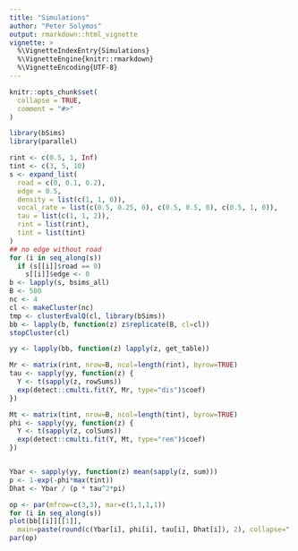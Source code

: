 ```yaml
---
title: "Simulations"
author: "Peter Solymos"
output: rmarkdown::html_vignette
vignette: >
  %\VignetteIndexEntry{Simulations}
  %\VignetteEngine{knitr::rmarkdown}
  %\VignetteEncoding{UTF-8}
---
```


```r
knitr::opts_chunk$set(
  collapse = TRUE,
  comment = "#>"
)
```

```r
library(bSims)
library(parallel)

rint <- c(0.5, 1, Inf)
tint <- c(3, 5, 10)
s <- expand_list(
  road = c(0, 0.1, 0.2),
  edge = 0.5,
  density = list(c(1, 1, 0)),
  vocal_rate = list(c(0.5, 0.25, 0), c(0.5, 0.5, 0), c(0.5, 1, 0)),
  tau = list(c(1, 1, 2)),
  rint = list(rint),
  tint = list(tint)
)
## no edge without road
for (i in seq_along(s))
  if (s[[i]]$road == 0)
    s[[i]]$edge <- 0
b <- lapply(s, bsims_all)
B <- 500
nc <- 4
cl <- makeCluster(nc)
tmp <- clusterEvalQ(cl, library(bSims))
bb <- lapply(b, function(z) z$replicate(B, cl=cl))
stopCluster(cl)

yy <- lapply(bb, function(z) lapply(z, get_table))

Mr <- matrix(rint, nrow=B, ncol=length(rint), byrow=TRUE)
tau <- sapply(yy, function(z) {
  Y <- t(sapply(z, rowSums))
  exp(detect::cmulti.fit(Y, Mr, type="dis")$coef)
})

Mt <- matrix(tint, nrow=B, ncol=length(tint), byrow=TRUE)
phi <- sapply(yy, function(z) {
  Y <- t(sapply(z, colSums))
  exp(detect::cmulti.fit(Y, Mt, type="rem")$coef)
})


Ybar <- sapply(yy, function(z) mean(sapply(z, sum)))
p <- 1-exp(-phi*max(tint))
Dhat <- Ybar / (p * tau^2*pi)

op <- par(mfrow=c(3,3), mar=c(1,1,1,1))
for (i in seq_along(s))
plot(bb[[i]][[1]],
  main=paste(round(c(Ybar[i], phi[i], tau[i], Dhat[i]), 2), collapse=" "))
par(op)
```
